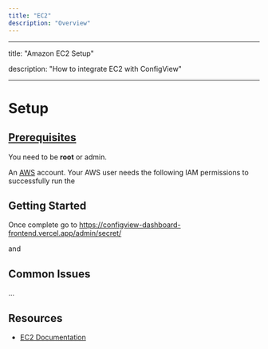 ```yaml
---
title: "EC2"
description: "Overview"
---
```


---

title: "Amazon EC2 Setup"

description: "How to integrate EC2 with ConfigView"

---

# Setup

## [**Prerequisites**](https://docs.datadoghq.com/getting_started/integrations/aws/#prerequisites)

You need to be **root** or admin.

An [AWS](https://aws.amazon.com/getting-started/?nc1=f_cc) account. Your AWS user needs the following IAM permissions to successfully run the

## Getting Started

Once complete go to https://configview-dashboard-frontend.vercel.app/admin/secret/

and

## Common Issues

...

## Resources

- [EC2 Documentation](https://docs.aws.amazon.com/ec2/)